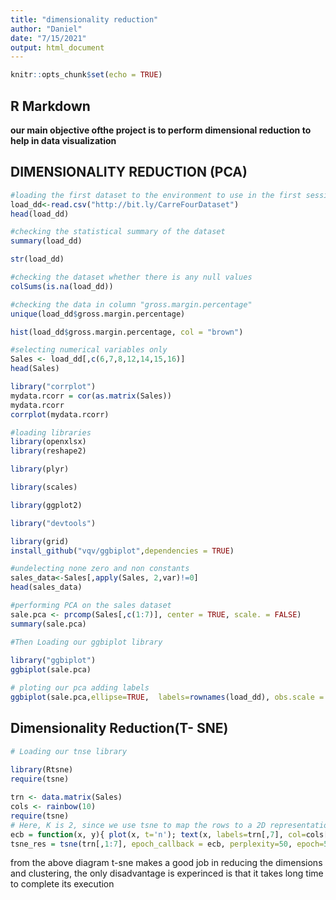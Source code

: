 ---
title: "dimensionality reduction"
author: "Daniel"
date: "7/15/2021"
output: html_document
---

```{r setup, include=FALSE}
knitr::opts_chunk$set(echo = TRUE)
```

## R Markdown

**our main objective ofthe project is to perform dimensional reduction to help in data visualization**

## DIMENSIONALITY REDUCTION (PCA)
```{r,echo=TRUE}
#loading the first dataset to the environment to use in the first session of the project
load_dd<-read.csv("http://bit.ly/CarreFourDataset")
head(load_dd)
```

```{r}
#checking the statistical summary of the dataset 
summary(load_dd)
```

```{r}
str(load_dd)
```


```{r}
#checking the dataset whether there is any null values
colSums(is.na(load_dd))
```

```{r}
#checking the data in column "gross.margin.percentage"
unique(load_dd$gross.margin.percentage)
```



```{r}
hist(load_dd$gross.margin.percentage, col = "brown")
```
```{r,echo=TRUE}
#selecting numerical variables only
Sales <- load_dd[,c(6,7,8,12,14,15,16)]
head(Sales)
```

```{r,echo=TRUE}
library("corrplot")
mydata.rcorr = cor(as.matrix(Sales))
mydata.rcorr
corrplot(mydata.rcorr)
```


```{r,echo=TRUE}
#loading libraries 
library(openxlsx)
library(reshape2)

library(plyr)

library(scales)

library(ggplot2)

library("devtools")

library(grid)
install_github("vqv/ggbiplot",dependencies = TRUE)
```



```{r,echo=TRUE}
#undelecting none zero and non constants
sales_data<-Sales[,apply(Sales, 2,var)!=0]
head(sales_data)
```



```{r,echo=TRUE}
#performing PCA on the sales dataset
sale.pca <- prcomp(Sales[,c(1:7)], center = TRUE, scale. = FALSE)
summary(sale.pca)
```

```{r,echo=TRUE}
#Then Loading our ggbiplot library
 
library("ggbiplot")
ggbiplot(sale.pca)
```

```{r,echo=TRUE}
# ploting our pca adding labels
ggbiplot(sale.pca,ellipse=TRUE,  labels=rownames(load_dd), obs.scale = 0.01, var.scale = 0.01)
```
## Dimensionality Reduction(T- SNE)

```{r}
# Loading our tnse library
 
library(Rtsne)
require(tsne)
```

```{r}
trn <- data.matrix(Sales)
cols <- rainbow(10)
require(tsne)
# Here, K is 2, since we use tsne to map the rows to a 2D representation (map).
ecb = function(x, y){ plot(x, t='n'); text(x, labels=trn[,7], col=cols[trn[,7] +1]); }
tsne_res = tsne(trn[,1:7], epoch_callback = ecb, perplexity=50, epoch=50)
```

from the above diagram t-sne makes a good job in reducing the dimensions and clustering, the only disadvantage is experinced is that it takes long time to complete its execution


